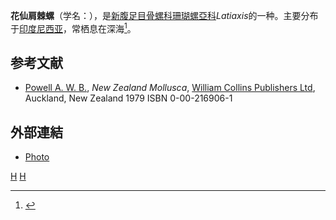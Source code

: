 {{Speciesbox
| taxon = Latiaxis lischkeanus
| binomial_authority = ([[Dunker|Dunker]], 1882)
| synonyms = 
}}

'''花仙肩棘螺'''（学名：{{lang|la|'''''Latiaxis lischkeanus'''''}}），是[[新腹足目|新腹足目]][[骨螺科|骨螺科]][[珊瑚螺亞科|珊瑚螺亞科]]''Latiaxis''的一种。主要分布于[[印度尼西亚|印度尼西亚]]，常栖息在深海<ref>{{cite web|url=http://shell.sinica.edu.tw/chinese/shellbase_detail.php?science_no=6119|title=国际贝库：花仙肩棘螺|publisher=台湾贝类资料库|accessdate=2009-08-11|archive-date=2016-03-04|archive-url=https://web.archive.org/web/20160304111453/http://shell.sinica.edu.tw/chinese/shellbase_detail.php?science_no=6119|dead-url=no}}</ref>。

== 参考文献 ==
{{reflist}}
* [[Arthur_William_Baden_Powell|Powell A. W. B.]], ''New Zealand Mollusca'', [[HarperCollins|William Collins Publishers Ltd]], Auckland, New Zealand 1979 ISBN 0-00-216906-1

==外部連結==
* [https://web.archive.org/web/20110722031941/http://www.mollusca.co.nz/imagepopup.php?width=682&height=682&speciesid=1038&image=0672_d3&species=Latiaxis Photo]

{{Taxonbar}}
[[Category:1882年描述的动物|H]]
[[Category:珊瑚螺科|H]]